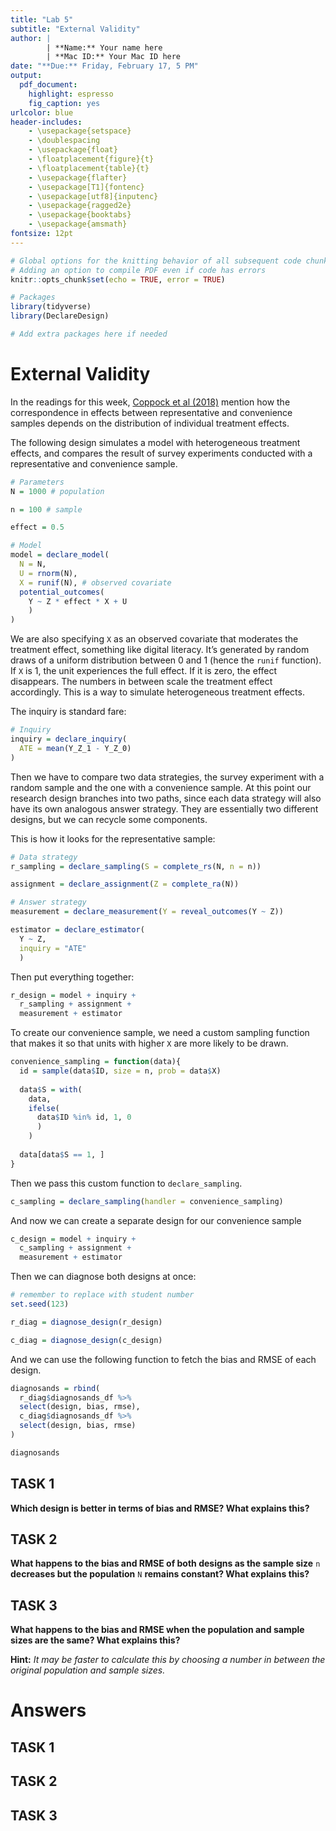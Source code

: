 ```yaml
---
title: "Lab 5"
subtitle: "External Validity"
author: |
        | **Name:** Your name here
        | **Mac ID:** Your Mac ID here
date: "**Due:** Friday, February 17, 5 PM"
output: 
  pdf_document:
    highlight: espresso
    fig_caption: yes
urlcolor: blue
header-includes:
    - \usepackage{setspace}
    - \doublespacing
    - \usepackage{float}
    - \floatplacement{figure}{t}
    - \floatplacement{table}{t}
    - \usepackage{flafter}
    - \usepackage[T1]{fontenc}
    - \usepackage[utf8]{inputenc}
    - \usepackage{ragged2e}
    - \usepackage{booktabs}
    - \usepackage{amsmath}
fontsize: 12pt
---
```


```r
# Global options for the knitting behavior of all subsequent code chunks
# Adding an option to compile PDF even if code has errors
knitr::opts_chunk$set(echo = TRUE, error = TRUE)

# Packages
library(tidyverse)
library(DeclareDesign)

# Add extra packages here if needed
```

# External Validity

In the readings for this week, [Coppock et al (2018)](https://doi.org/10.1073/pnas.1808083115) mention how the correspondence in effects between representative and convenience samples depends on the distribution of individual treatment effects.

The following design simulates a model with heterogeneous treatment effects, and compares the result of survey experiments conducted with a representative and convenience sample.

```r
# Parameters
N = 1000 # population

n = 100 # sample

effect = 0.5

# Model
model = declare_model(
  N = N,
  U = rnorm(N),
  X = runif(N), # observed covariate
  potential_outcomes(
    Y ~ Z * effect * X + U
    )
)
```

We are also specifying `X` as an observed covariate that moderates the treatment effect, something like digital literacy. It's generated by random draws of a uniform distribution between 0 and 1 (hence the `runif` function). If `X` is 1, the unit experiences the full effect. If it is zero, the effect disappears. The numbers in between scale the treatment effect accordingly. This is a way to simulate heterogeneous treatment effects.

The inquiry is standard fare:

```r
# Inquiry
inquiry = declare_inquiry(
  ATE = mean(Y_Z_1 - Y_Z_0)
)
```

Then we have to compare two data strategies, the survey experiment with a random sample and the one with a convenience sample. At this point our research design branches into two paths, since each data strategy will also have its own analogous answer strategy. They are essentially two different designs, but we can recycle some components.

This is how it looks for the representative sample:

```r
# Data strategy
r_sampling = declare_sampling(S = complete_rs(N, n = n))

assignment = declare_assignment(Z = complete_ra(N))

# Answer strategy
measurement = declare_measurement(Y = reveal_outcomes(Y ~ Z))

estimator = declare_estimator(
  Y ~ Z, 
  inquiry = "ATE"
  )
```


Then put everything together:

```r
r_design = model + inquiry +
  r_sampling + assignment +
  measurement + estimator
```

To create our convenience sample, we need a custom sampling function that makes it so that units with higher `X` are more likely to be drawn.

```r
convenience_sampling = function(data){
  id = sample(data$ID, size = n, prob = data$X) 
  
  data$S = with(
    data,
    ifelse(
      data$ID %in% id, 1, 0
      )
    )
  
  data[data$S == 1, ]
}
```

Then we pass this custom function to `declare_sampling`.

```r
c_sampling = declare_sampling(handler = convenience_sampling)
```


And now we can create a separate design for our convenience sample

```r
c_design = model + inquiry +
  c_sampling + assignment +
  measurement + estimator
```

Then we can diagnose both designs at once:

```r
# remember to replace with student number
set.seed(123) 

r_diag = diagnose_design(r_design)

c_diag = diagnose_design(c_design)
```

And we can use the following function to fetch the bias and RMSE of each design.

```r
diagnosands = rbind(
  r_diag$diagnosands_df %>%
  select(design, bias, rmse),
  c_diag$diagnosands_df %>%
  select(design, bias, rmse)
)

diagnosands
```

## TASK 1

**Which design is better in terms of bias and RMSE? What explains this?**

## TASK 2

**What happens to the bias and RMSE of both designs as the sample size** `n` **decreases but the population** `N` **remains constant? What explains this?** 

## TASK 3

**What happens to the bias and RMSE when the population and sample sizes are the same? What explains this?**

**Hint:** *It may be faster to calculate this by choosing a number in between the original population and sample sizes.*

# Answers

## TASK 1

## TASK 2

## TASK 3




